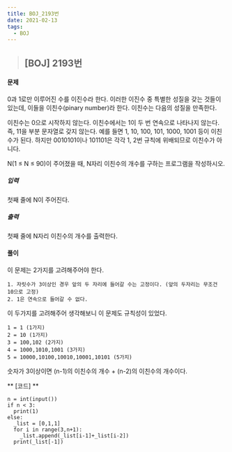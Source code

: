 ```yaml
---
title: BOJ_2193번
date: 2021-02-13
tags:
  - BOJ
---
```


> ## [BOJ] 2193번 

#### 문제
0과 1로만 이루어진 수를 이진수라 한다. 이러한 이진수 중 특별한 성질을 갖는 것들이 있는데, 이들을 이친수(pinary number)라 한다. 이친수는 다음의 성질을 만족한다.

이친수는 0으로 시작하지 않는다.
이친수에서는 1이 두 번 연속으로 나타나지 않는다. 즉, 11을 부분 문자열로 갖지 않는다.
예를 들면 1, 10, 100, 101, 1000, 1001 등이 이친수가 된다. 하지만 0010101이나 101101은 각각 1, 2번 규칙에 위배되므로 이친수가 아니다.

N(1 ≤ N ≤ 90)이 주어졌을 때, N자리 이친수의 개수를 구하는 프로그램을 작성하시오.
##### 입력
첫째 줄에 N이 주어진다.
##### 출력
첫째 줄에 N자리 이친수의 개수를 출력한다.
#### **풀이**
이 문제는 2가지를 고려해주어야 한다.
    
    1. 자릿수가 3이상인 경우 앞의 두 자리에 들어갈 수는 고정이다. (앞의 두자리는 무조건 10으로 고정)
    2. 1은 연속으로 들어갈 수 없다.

이 두가지를 고려해주어 생각해보니 이 문제도 규칙성이 있었다.

    1 = 1 (1가지)
    2 = 10 (1가지)
    3 = 100,102 (2가지)
    4 = 1000,1010,1001 (3가지)
    5 = 10000,10100,10010,10001,10101 (5가지)

숫자가 3이상이면 (n-1)의 이친수의 개수 + (n-2)의 이친수의 개수이다.

** [코드] **

    n = int(input())
    if n < 3:
      print(1)
    else:
      _list = [0,1,1]
      for i in range(3,n+1):
        _list.append(_list[i-1]+_list[i-2])
      print(_list[-1])
